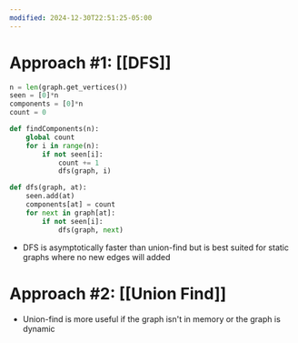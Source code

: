 ```yaml
---
modified: 2024-12-30T22:51:25-05:00
---
```

# Approach #1: \[[DFS]\]

```python
n = len(graph.get_vertices())
seen = [0]*n
components = [0]*n
count = 0

def findComponents(n):
	global count
	for i in range(n):
		if not seen[i]:
			count += 1
			dfs(graph, i)

def dfs(graph, at):
	seen.add(at)
	components[at] = count
	for next in graph[at]:
		if not seen[i]:
			dfs(graph, next)
```

- DFS is asymptotically faster than union-find but is best suited for static graphs where no new edges will added

# Approach #2: \[[Union Find]\]

- Union-find is more useful if the graph isn't in memory or the graph is dynamic
